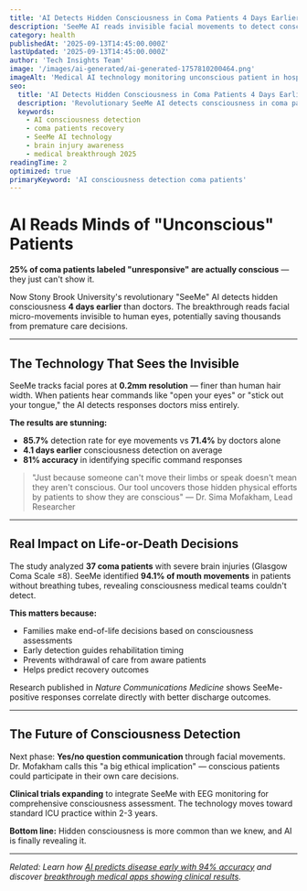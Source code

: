 ```yaml
---
title: 'AI Detects Hidden Consciousness in Coma Patients 4 Days Earlier Than Doctors'
description: 'SeeMe AI reads invisible facial movements to detect consciousness in coma patients 4 days before doctors can. 85.7% detection rate saves lives by preventing premature care withdrawal.'
category: health
publishedAt: '2025-09-13T14:45:00.000Z'
lastUpdated: '2025-09-13T14:45:00.000Z'
author: 'Tech Insights Team'
image: '/images/ai-generated/ai-generated-1757810200464.png'
imageAlt: 'Medical AI technology monitoring unconscious patient in hospital ICU'
seo:
  title: 'AI Detects Hidden Consciousness in Coma Patients 4 Days Earlier | SeeMe Technology 2025'
  description: 'Revolutionary SeeMe AI detects consciousness in coma patients 4 days before doctors. 85.7% accuracy prevents premature care decisions. Stony Brook breakthrough saves lives.'
  keywords:
    - AI consciousness detection
    - coma patients recovery
    - SeeMe AI technology
    - brain injury awareness
    - medical breakthrough 2025
readingTime: 2
optimized: true
primaryKeyword: 'AI consciousness detection coma patients'
---
```


# AI Reads Minds of "Unconscious" Patients

**25% of coma patients labeled "unresponsive" are actually conscious** — they just can't show it.

Now Stony Brook University's revolutionary "SeeMe" AI detects hidden consciousness **4 days earlier** than doctors. The breakthrough reads facial micro-movements invisible to human eyes, potentially saving thousands from premature care decisions.

---

## The Technology That Sees the Invisible

SeeMe tracks facial pores at **0.2mm resolution** — finer than human hair width. When patients hear commands like "open your eyes" or "stick out your tongue," the AI detects responses doctors miss entirely.

**The results are stunning:**
- **85.7%** detection rate for eye movements vs **71.4%** by doctors alone
- **4.1 days earlier** consciousness detection on average
- **81% accuracy** in identifying specific command responses

> "Just because someone can't move their limbs or speak doesn't mean they aren't conscious. Our tool uncovers those hidden physical efforts by patients to show they are conscious" — Dr. Sima Mofakham, Lead Researcher

---

## Real Impact on Life-or-Death Decisions

The study analyzed **37 coma patients** with severe brain injuries (Glasgow Coma Scale ≤8). SeeMe identified **94.1% of mouth movements** in patients without breathing tubes, revealing consciousness medical teams couldn't detect.

**This matters because:**
- Families make end-of-life decisions based on consciousness assessments
- Early detection guides rehabilitation timing
- Prevents withdrawal of care from aware patients
- Helps predict recovery outcomes

Research published in *Nature Communications Medicine* shows SeeMe-positive responses correlate directly with better discharge outcomes.

---

## The Future of Consciousness Detection

Next phase: **Yes/no question communication** through facial movements. Dr. Mofakham calls this "a big ethical implication" — conscious patients could participate in their own care decisions.

**Clinical trials expanding** to integrate SeeMe with EEG monitoring for comprehensive consciousness assessment. The technology moves toward standard ICU practice within 2-3 years.

**Bottom line:** Hidden consciousness is more common than we knew, and AI is finally revealing it.

---

*Related: Learn how [AI predicts disease early with 94% accuracy](precision-medicine-revolution-2025) and discover [breakthrough medical apps showing clinical results](mental-health-apps-show-clinical-results).*
